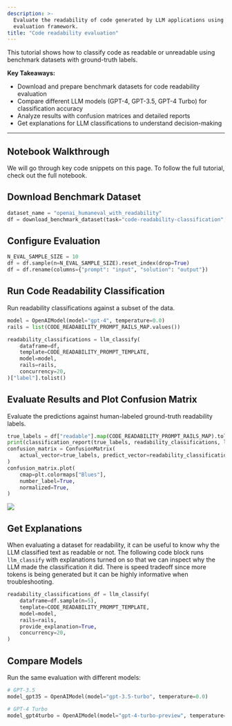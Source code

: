 ```yaml
---
description: >-
  Evaluate the readability of code generated by LLM applications using Phoenix's
  evaluation framework.
title: "Code readability evaluation"
---
```



This tutorial shows how to classify code as readable or unreadable using benchmark datasets with ground-truth labels.

**Key Takeaways:**

* Download and prepare benchmark datasets for code readability evaluation
* Compare different LLM models (GPT-4, GPT-3.5, GPT-4 Turbo) for classification accuracy
* Analyze results with confusion matrices and detailed reports
* Get explanations for LLM classifications to understand decision-making

***

## Notebook Walkthrough

We will go through key code snippets on this page. To follow the full tutorial, check out the full notebook.

<Card
  title="Evaluate code readability classifications"
  href="https://colab.research.google.com/github/Arize-ai/phoenix/blob/main/tutorials/evals/evaluate_code_readability_classifications.ipynb#scrollTo=pDUpSpUG44ZV"
/>
  
## Download Benchmark Dataset

```python
dataset_name = "openai_humaneval_with_readability"
df = download_benchmark_dataset(task="code-readability-classification", dataset_name=dataset_name)
```

## Configure Evaluation

```python
N_EVAL_SAMPLE_SIZE = 10
df = df.sample(n=N_EVAL_SAMPLE_SIZE).reset_index(drop=True)
df = df.rename(columns={"prompt": "input", "solution": "output"})
```

## Run Code Readability Classification

Run readability classifications against a subset of the data.

```python
model = OpenAIModel(model="gpt-4", temperature=0.0)
rails = list(CODE_READABILITY_PROMPT_RAILS_MAP.values())

readability_classifications = llm_classify(
    dataframe=df,
    template=CODE_READABILITY_PROMPT_TEMPLATE,
    model=model,
    rails=rails,
    concurrency=20,
)["label"].tolist()
```

## Evaluate Results and Plot Confusion Matrix

Evaluate the predictions against human-labeled ground-truth readability labels.

```python
true_labels = df["readable"].map(CODE_READABILITY_PROMPT_RAILS_MAP).tolist()
print(classification_report(true_labels, readability_classifications, labels=rails))
confusion_matrix = ConfusionMatrix(
    actual_vector=true_labels, predict_vector=readability_classifications, classes=rails
)
confusion_matrix.plot(
    cmap=plt.colormaps["Blues"],
    number_label=True,
    normalized=True,
)
```

<Frame>
  <img src="https://storage.googleapis.com/arize-phoenix-assets/assets/images/code-readability-cookbook.png" />
</Frame>

## Get Explanations

When evaluating a dataset for readability, it can be useful to know why the LLM classified text as readable or not. The following code block runs `llm_classify` with explanations turned on so that we can inspect why the LLM made the classification it did. There is speed tradeoff since more tokens is being generated but it can be highly informative when troubleshooting.

```python
readability_classifications_df = llm_classify(
    dataframe=df.sample(n=5),
    template=CODE_READABILITY_PROMPT_TEMPLATE,
    model=model,
    rails=rails,
    provide_explanation=True,
    concurrency=20,
)
```

## Compare Models

Run the same evaluation with different models:

```python
# GPT-3.5
model_gpt35 = OpenAIModel(model="gpt-3.5-turbo", temperature=0.0)

# GPT-4 Turbo
model_gpt4turbo = OpenAIModel(model="gpt-4-turbo-preview", temperature=0.0)
```

